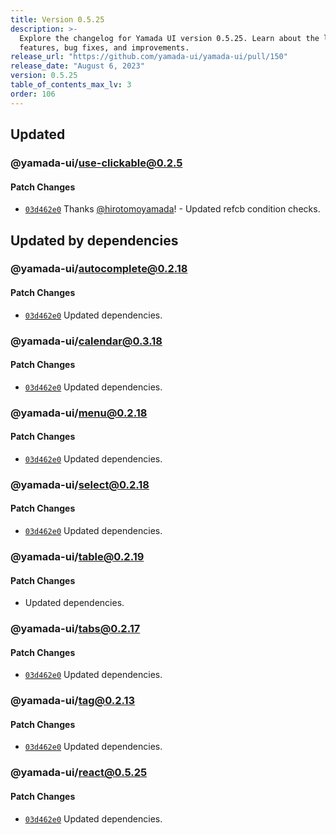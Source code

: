 ```yaml
---
title: Version 0.5.25
description: >-
  Explore the changelog for Yamada UI version 0.5.25. Learn about the latest
  features, bug fixes, and improvements.
release_url: "https://github.com/yamada-ui/yamada-ui/pull/150"
release_date: "August 6, 2023"
version: 0.5.25
table_of_contents_max_lv: 3
order: 106
---
```


## Updated

### @yamada-ui/use-clickable@0.2.5

#### Patch Changes

- [`03d462e0`](https://github.com/hirotomoyamada/yamada-ui/commit/03d462e09c1618843d9016509aacc3a35f4dfdce) Thanks [@hirotomoyamada](https://github.com/hirotomoyamada)! - Updated refcb condition checks.

## Updated by dependencies

### @yamada-ui/autocomplete@0.2.18

#### Patch Changes

- [`03d462e0`](https://github.com/hirotomoyamada/yamada-ui/commit/03d462e09c1618843d9016509aacc3a35f4dfdce) Updated dependencies.

### @yamada-ui/calendar@0.3.18

#### Patch Changes

- [`03d462e0`](https://github.com/hirotomoyamada/yamada-ui/commit/03d462e09c1618843d9016509aacc3a35f4dfdce) Updated dependencies.

### @yamada-ui/menu@0.2.18

#### Patch Changes

- [`03d462e0`](https://github.com/hirotomoyamada/yamada-ui/commit/03d462e09c1618843d9016509aacc3a35f4dfdce) Updated dependencies.

### @yamada-ui/select@0.2.18

#### Patch Changes

- [`03d462e0`](https://github.com/hirotomoyamada/yamada-ui/commit/03d462e09c1618843d9016509aacc3a35f4dfdce) Updated dependencies.

### @yamada-ui/table@0.2.19

#### Patch Changes

- Updated dependencies.

### @yamada-ui/tabs@0.2.17

#### Patch Changes

- [`03d462e0`](https://github.com/hirotomoyamada/yamada-ui/commit/03d462e09c1618843d9016509aacc3a35f4dfdce) Updated dependencies.

### @yamada-ui/tag@0.2.13

#### Patch Changes

- [`03d462e0`](https://github.com/hirotomoyamada/yamada-ui/commit/03d462e09c1618843d9016509aacc3a35f4dfdce) Updated dependencies.

### @yamada-ui/react@0.5.25

#### Patch Changes

- [`03d462e0`](https://github.com/hirotomoyamada/yamada-ui/commit/03d462e09c1618843d9016509aacc3a35f4dfdce) Updated dependencies.
